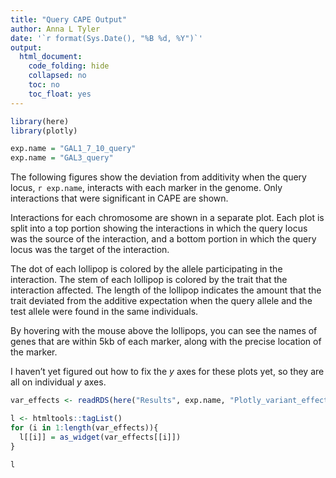 ```yaml
---
title: "Query CAPE Output"
author: Anna L Tyler
date: '`r format(Sys.Date(), "%B %d, %Y")`'
output: 
  html_document:
    code_folding: hide
    collapsed: no
    toc: no
    toc_float: yes
---
```


```r
library(here)
library(plotly)

exp.name = "GAL1_7_10_query"
exp.name = "GAL3_query"
```

The following figures show the deviation from additivity when the 
query locus, `r exp.name`, interacts with each marker in the genome.
Only interactions that were significant in CAPE are shown. 

Interactions for each chromosome are shown in a separate plot.
Each plot is split into a top portion showing the interactions
in which the query locus was the source of the interaction, and a
bottom portion in which the query locus was the target of the 
interaction.

The dot of each lollipop is colored by the allele participating 
in the interaction. The stem of each lollipop is colored by the
trait that the interaction affected. The length of the lollipop
indicates the amount that the trait deviated from the additive
expectation when the query allele and the test allele were 
found in the same individuals.

By hovering with the mouse above the lollipops, you can see
the names of genes that are within 5kb of each marker, along
with the precise location of the marker.

I haven't yet figured out how to fix the $y$ axes for these plots
yet, so they are all on individual $y$ axes.

```r
var_effects <- readRDS(here("Results", exp.name, "Plotly_variant_effects.RDS"))

l <- htmltools::tagList()
for (i in 1:length(var_effects)){ 
  l[[i]] = as_widget(var_effects[[i]])
}

l
```